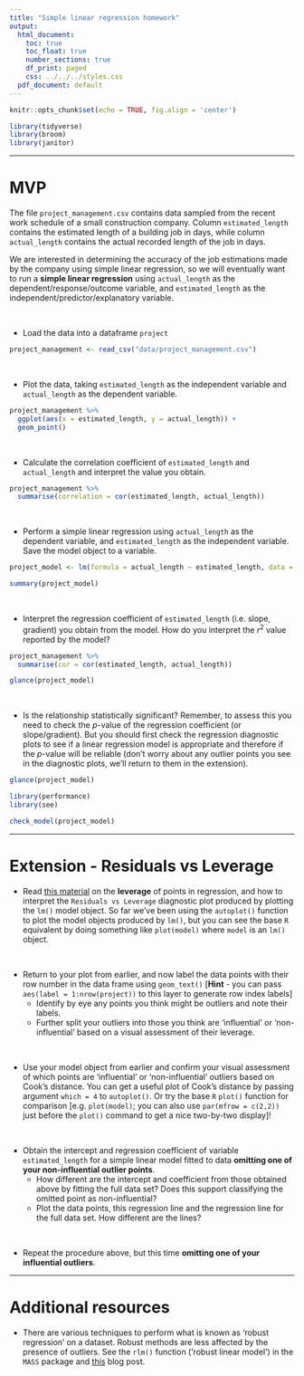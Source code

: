 ```yaml
---
title: "Simple linear regression homework"
output:
  html_document:
    toc: true
    toc_float: true
    number_sections: true
    df_print: paged
    css: ../../../styles.css
  pdf_document: default
---
```




```r
knitr::opts_chunk$set(echo = TRUE, fig.align = 'center')
```
```r
library(tidyverse)
library(broom)
library(janitor)
```

<hr>

# MVP

The file `project_management.csv` contains data sampled from the recent work schedule of a small construction company. Column `estimated_length` contains the estimated length of a building job in days, while column `actual_length` contains the actual recorded length of the job in days. 

We are interested in determining the accuracy of the job estimations made by the company using simple linear regression, so we will eventually want to run a **simple linear regression** using `actual_length` as the dependent/response/outcome variable, and `estimated_length` as the independent/predictor/explanatory variable.

<br>

* Load the data into a dataframe `project`

```r
project_management <- read_csv("data/project_management.csv")
```


<br>

* Plot the data, taking `estimated_length` as the independent variable and `actual_length` as the dependent variable. 

```r

project_management %>% 
  ggplot(aes(x = estimated_length, y = actual_length)) +
  geom_point()

```



<br>

* Calculate the correlation coefficient of `estimated_length` and `actual_length` and interpret the value you obtain.

```r

project_management %>% 
  summarise(correlation = cor(estimated_length, actual_length))

```


<br>

* Perform a simple linear regression using `actual_length` as the dependent variable, and `estimated_length` as the independent variable. Save the model object to a variable. 

```r

project_model <- lm(formula = actual_length ~ estimated_length, data = project_management)

summary(project_model)
```




<br>

* Interpret the regression coefficient of `estimated_length` (i.e. slope, gradient) you obtain from the model. How do you interpret the $r^2$ value reported by the model?

```r

project_management %>% 
  summarise(cor = cor(estimated_length, actual_length))

glance(project_model)

```



<br>

* Is the relationship statistically significant? Remember, to assess this you need to check the $p$-value of the regression coefficient (or slope/gradient). But you should first check the regression diagnostic plots to see if a linear regression model is appropriate and therefore if the $p$-value will be reliable (don't worry about any outlier points you see in the diagnostic plots, we'll return to them in the extension).


```r

glance(project_model)

library(performance)
library(see)

check_model(project_model)

```



<hr>

# Extension - Residuals vs Leverage

* Read [this material](https://boostedml.com/2019/03/linear-regression-plots-residuals-vs-leverage.html) on the **leverage** of points in regression, and how to interpret the `Residuals vs Leverage` diagnostic plot produced by plotting the `lm()` model object. So far we've been using the `autoplot()` function to plot the model objects produced by `lm()`, but you can see the base `R` equivalent by doing something like `plot(model)` where `model` is an `lm()` object.

<br>

* Return to your plot from earlier, and now label the data points with their row number in the data frame using `geom_text()` [**Hint** - you can pass `aes(label = 1:nrow(project))` to this layer to generate row index labels]
  - Identify by eye any points you think might be outliers and note their labels.
  - Further split your outliers into those you think are 'influential' or 'non-influential' based on a visual assessment of their leverage.

<br>

* Use your model object from earlier and confirm your visual assessment of which points are 'influential' or 'non-influential' outliers based on Cook's distance. You can get a useful plot of Cook's distance by passing argument `which = 4` to `autoplot()`. Or try the base `R` `plot()` function for comparison [e.g. `plot(model)`; you can also use `par(mfrow = c(2,2))` just before the `plot()` command to get a nice two-by-two display]!

<br>

* Obtain the intercept and regression coefficient of variable `estimated_length` for a simple linear model fitted to data **omitting one of your non-influential outlier points**. 
  - How different are the intercept and coefficient from those obtained above by fitting the full data set? Does this support classifying the omitted point as non-influential? 
  - Plot the data points, this regression line and the regression line for the full data set. How different are the lines?
  
<br>

* Repeat the procedure above, but this time **omitting one of your influential outliers**. 

<hr>

# Additional resources

* There are various techniques to perform what is known as 'robust regression' on a dataset. Robust methods are less affected by the presence of outliers. See the `rlm()` function ('robust linear model') in the `MASS` package and [this](http://www.alastairsanderson.com/R/tutorials/robust-regression-in-R/) blog post.



